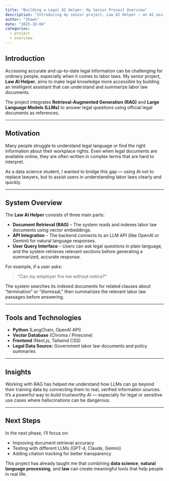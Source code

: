 ```yaml
---
title: "Building a Legal AI Helper: My Senior Project Overview"
description: "Introducing my senior project, Law AI Helper — an AI assistant for labor law information using RAG and LLMs."
author: "Shawn"
date: "2025-10-04"
categories:
  - project
  - overview
---
```


## Introduction

Accessing accurate and up-to-date legal information can be challenging for ordinary people, especially when it comes to labor laws. My senior project, **Law AI Helper**, aims to make legal knowledge more accessible by building an intelligent assistant that can understand and summarize labor law documents.

The project integrates **Retrieval-Augmented Generation (RAG)** and **Large Language Models (LLMs)** to answer legal questions using official legal documents as references.

---

## Motivation

Many people struggle to understand legal language or find the right information about their workplace rights. Even when legal documents are available online, they are often written in complex terms that are hard to interpret.

As a data science student, I wanted to bridge this gap — using AI not to replace lawyers, but to assist users in understanding labor laws clearly and quickly.

---

## System Overview

The **Law AI Helper** consists of three main parts:

- **Document Retrieval (RAG)** – The system reads and indexes labor law documents using vector embeddings.
- **API Integration** – The backend connects to an LLM API (like OpenAI or Gemini) for natural language responses.
- **User Query Interface** – Users can ask legal questions in plain language, and the system retrieves relevant sections before generating a summarized, accurate response.

For example, if a user asks:

> “Can my employer fire me without notice?”

The system searches its indexed documents for related clauses about “termination” or “dismissal,” then summarizes the relevant labor law passages before answering.

---

## Tools and Technologies

- **Python** (LangChain, OpenAI API)  
- **Vector Database** (Chroma / Pinecone)  
- **Frontend** (Next.js, Tailwind CSS)  
- **Legal Data Source:** Government labor law documents and policy summaries  

---

## Insights

Working with RAG has helped me understand how LLMs can go beyond their training data by connecting them to real, verified information sources. It’s a powerful way to build trustworthy AI — especially for legal or sensitive use cases where hallucinations can be dangerous.

---

## Next Steps

In the next phase, I’ll focus on:

- Improving document retrieval accuracy  
- Testing with different LLMs (GPT-4, Claude, Gemini)  
- Adding citation tracking for better transparency  

This project has already taught me that combining **data science**, **natural language processing**, and **law** can create meaningful tools that help people in real life.
